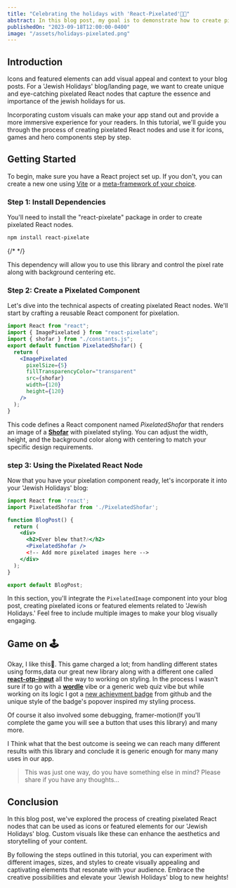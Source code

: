 ```yaml
---
title: "Celebrating the holidays with 'React-Pixelated'🍎​🍯​"
abstract: In this blog post, my goal is to demonstrate how to create pixelated React nodes that can be used as icons or featured elements in our upcoming blog about 'Jewish Holidays.'
publishedOn: "2023-09-18T12:00:00-0400"
image: "/assets/holidays-pixelated.png"
---
```


## Introduction

Icons and featured elements can add visual appeal and context to your blog posts.
For a 'Jewish Holidays' blog/landing page, we want to create unique and eye-catching pixelated
React nodes that capture the essence and importance of the jewish holidays for us.

Incorporating custom visuals can make your app stand out and provide a more immersive experience for your readers. In this tutorial, we'll guide you through the process of creating pixelated React nodes and use it for icons, games and hero components step by step.

<PixelatedApple />

## Getting Started

To begin, make sure you have a React project set up. If you don't, you can create a new one using [Vite](https://vitejs.dev/guide/#scaffolding-your-first-vite-project) or a [meta-framework of your choice](https://reactjs.org/docs/create-a-new-react-app.html#create-react-app).

### Step 1: Install Dependencies

You'll need to install the "react-pixelate" package in order to create pixelated React nodes.

```bash
npm install react-pixelate
```

{/* <Warning text="you can use other other package managers" /> */}

This dependency will allow you to use this library and control the pixel rate along with background centering etc.

### Step 2: Create a Pixelated Component

Let's dive into the technical aspects of creating pixelated React nodes. We'll start by crafting a reusable React component for pixelation.

```jsx
import React from "react";
import { ImagePixelated } from "react-pixelate";
import { shofar } from "./constants.js";
export default function PixelatedShofar() {
  return (
    <ImagePixelated
      pixelSize={5}
      fillTransparencyColor="transparent"
      src={shofar}
      width={120}
      height={120}
    />
  );
}
```

This code defines a React component named _PixelatedShofar_ that renders an image of a **[Shofar](https://en.m.wikipedia.org/wiki/Shofar)** with pixelated styling. You can adjust the width, height, and the background color along with centering to match your specific design requirements.

### step 3: Using the Pixelated React Node

Now that you have your pixelation component ready, let's incorporate it into your 'Jewish Holidays' blog:

```jsx
import React from 'react';
import PixelatedShofar from './PixelatedShofar';

function BlogPost() {
  return (
    <div>
      <h2>Ever blew that?🎶</h2>
      <PixelatedShofar />
      <!-- Add more pixelated images here -->
    </div>
  );
}

export default BlogPost;
```

In this section, you'll integrate the `PixelatedImage` component into your blog post, creating pixelated icons or featured elements related to 'Jewish Holidays.' Feel free to include multiple images to make your blog visually engaging.

## Game on 🕹️​

<HolidaysTest />

Okay, I like this🤩. This game charged a lot; from handling different states using forms,data our great new library along with a different one called **[react-otp-input](https://www.npmjs.com/package/react-otp-input)** all the way to working on styling.
In the process I wasn't sure if to go with a **[wordle](https://www.nytimes.com/games/wordle/index.html)** vibe or a generic web quiz vibe but while working on its logic I got a [new achievment badge](https://github.com/itaim18?achievement=galaxy-brain&tab=achievements) from github and the unique style of the badge's popover inspired my styling process.

<MDXImage src="https://user-images.githubusercontent.com/32073555/180475884-602134b5-afbb-43f2-a6c4-2ee7496f9796.png" />

Of course it also involved some debugging, framer-motion(If you'll complete the game you will see a button that uses this library) and many more.

I Think what that the best outcome is seeing we can reach many different results with this library and conclude it is generic enough for many many uses in our app.

> This was just one way, do you have something else in mind? Please share if you have any thoughts...

## Conclusion

In this blog post, we've explored the process of creating pixelated React nodes that can be used as icons or featured elements for our 'Jewish Holidays' blog. Custom visuals like these can enhance the aesthetics and storytelling of your content.

By following the steps outlined in this tutorial, you can experiment with different images, sizes, and styles to create visually appealing and captivating elements that resonate with your audience. Embrace the creative possibilities and elevate your 'Jewish Holidays' blog to new heights!

<MDXImage src="https://media0.giphy.com/media/v1.Y2lkPTc5MGI3NjExbGl5YjZyZ2dnbWo2cXdlZ2l1NTJ1ODg2aGMzOWkwYzcxaGY0OWZhbSZlcD12MV9pbnRlcm5hbF9naWZfYnlfaWQmY3Q9Zw/5iPc1mErXnOXwkRdxY/giphy.gif" />
